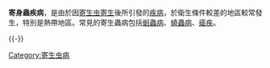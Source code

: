 {{unreferenced|time=2010-12-09T03:30:50+00:00}}

'''寄身蟲疾病'''，是由於因[[寄生虫|寄生虫]][[寄生|寄生]]後所引發的[[疾病|疾病]]，於衛生條件較差的地區較常發生，特別是熱帶地區。常見的寄生蟲病包括[[蛔蟲病|蛔蟲病]]、[[蟯蟲病|蟯蟲病]]、[[瘧疾|瘧疾]]。

{{-}}
{{国家基本药物目录/抗寄生虫病药|nocat}}
{{Medical conditions}}
{{传染病}}
{{Authority control}}
{{Disease-stub}}

[[Category:寄生虫病|Category:寄生虫病]]